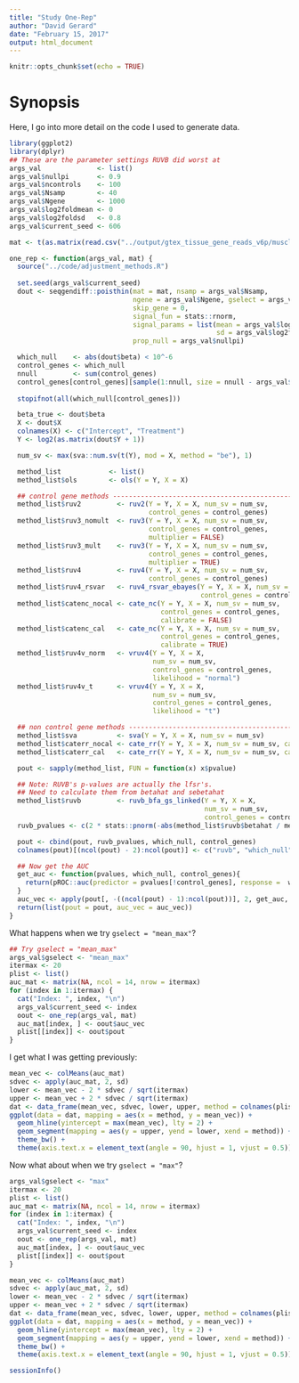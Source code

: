 ```yaml
---
title: "Study One-Rep"
author: "David Gerard"
date: "February 15, 2017"
output: html_document
---
```


```r
knitr::opts_chunk$set(echo = TRUE)
```

# Synopsis
Here, I go into more detail on the code I used to generate data.

```r
library(ggplot2)
library(dplyr)
## These are the parameter settings RUVB did worst at
args_val              <- list()
args_val$nullpi       <- 0.9
args_val$ncontrols    <- 100
args_val$Nsamp        <- 40
args_val$Ngene        <- 1000
args_val$log2foldmean <- 0
args_val$log2foldsd   <- 0.8
args_val$current_seed <- 606

mat <- t(as.matrix(read.csv("../output/gtex_tissue_gene_reads_v6p/muscle.csv")[, -(1:2)]))

one_rep <- function(args_val, mat) {
  source("../code/adjustment_methods.R")
  
  set.seed(args_val$current_seed)
  dout <- seqgendiff::poisthin(mat = mat, nsamp = args_val$Nsamp,
                               ngene = args_val$Ngene, gselect = args_val$gselect,
                               skip_gene = 0,
                               signal_fun = stats::rnorm,
                               signal_params = list(mean = args_val$log2foldmean,
                                                    sd = args_val$log2foldsd),
                               prop_null = args_val$nullpi)

  which_null    <- abs(dout$beta) < 10^-6
  control_genes <- which_null
  nnull         <- sum(control_genes)
  control_genes[control_genes][sample(1:nnull, size = nnull - args_val$ncontrols)] <- FALSE
  
  stopifnot(all(which_null[control_genes]))

  beta_true <- dout$beta
  X <- dout$X
  colnames(X) <- c("Intercept", "Treatment")
  Y <- log2(as.matrix(dout$Y + 1))

  num_sv <- max(sva::num.sv(t(Y), mod = X, method = "be"), 1)

  method_list            <- list()
  method_list$ols        <- ols(Y = Y, X = X)

  ## control gene methods --------------------------------------------------
  method_list$ruv2         <- ruv2(Y = Y, X = X, num_sv = num_sv,
                                   control_genes = control_genes)
  method_list$ruv3_nomult  <- ruv3(Y = Y, X = X, num_sv = num_sv,
                                   control_genes = control_genes,
                                   multiplier = FALSE)
  method_list$ruv3_mult    <- ruv3(Y = Y, X = X, num_sv = num_sv,
                                   control_genes = control_genes,
                                   multiplier = TRUE)
  method_list$ruv4         <- ruv4(Y = Y, X = X, num_sv = num_sv,
                                   control_genes = control_genes)
  method_list$ruv4_rsvar   <- ruv4_rsvar_ebayes(Y = Y, X = X, num_sv = num_sv,
                                                control_genes = control_genes)
  method_list$catenc_nocal <- cate_nc(Y = Y, X = X, num_sv = num_sv,
                                      control_genes = control_genes,
                                      calibrate = FALSE)
  method_list$catenc_cal   <- cate_nc(Y = Y, X = X, num_sv = num_sv,
                                      control_genes = control_genes,
                                      calibrate = TRUE)
  method_list$ruv4v_norm   <- vruv4(Y = Y, X = X,
                                    num_sv = num_sv,
                                    control_genes = control_genes,
                                    likelihood = "normal")
  method_list$ruv4v_t      <- vruv4(Y = Y, X = X,
                                    num_sv = num_sv,
                                    control_genes = control_genes,
                                    likelihood = "t")

  ## non control gene methods -----------------------------------------------
  method_list$sva          <- sva(Y = Y, X = X, num_sv = num_sv)
  method_list$caterr_nocal <- cate_rr(Y = Y, X = X, num_sv = num_sv, calibrate = FALSE)
  method_list$caterr_cal   <- cate_rr(Y = Y, X = X, num_sv = num_sv, calibrate = TRUE)

  pout <- sapply(method_list, FUN = function(x) x$pvalue)

  ## Note: RUVB's p-values are actually the lfsr's.
  ## Need to calculate them from betahat and sebetahat
  method_list$ruvb         <- ruvb_bfa_gs_linked(Y = Y, X = X,
                                                 num_sv = num_sv,
                                                 control_genes = control_genes)
  ruvb_pvalues <- c(2 * stats::pnorm(-abs(method_list$ruvb$betahat / method_list$ruvb$sebetahat)))

  pout <- cbind(pout, ruvb_pvalues, which_null, control_genes)
  colnames(pout)[(ncol(pout) - 2):ncol(pout)] <- c("ruvb", "which_null", "control_genes")

  ## Now get the AUC
  get_auc <- function(pvalues, which_null, control_genes){
    return(pROC::auc(predictor = pvalues[!control_genes], response =  which_null[!control_genes]))
  }
  auc_vec <- apply(pout[, -((ncol(pout) - 1):ncol(pout))], 2, get_auc, which_null = which_null, control_genes = control_genes)
  return(list(pout = pout, auc_vec = auc_vec))
}

```

What happens when we try `gselect = "mean_max"`?
```r
## Try gselect = "mean_max"
args_val$gselect <- "mean_max"
itermax <- 20
plist <- list()
auc_mat <- matrix(NA, ncol = 14, nrow = itermax)
for (index in 1:itermax) {
  cat("Index: ", index, "\n")
  args_val$current_seed <- index
  oout <- one_rep(args_val, mat)
  auc_mat[index, ] <- oout$auc_vec
  plist[[index]] <- oout$pout
}
```

I get what I was getting previously:
```r
mean_vec <- colMeans(auc_mat)
sdvec <- apply(auc_mat, 2, sd)
lower <- mean_vec - 2 * sdvec / sqrt(itermax)
upper <- mean_vec + 2 * sdvec / sqrt(itermax)
dat <- data_frame(mean_vec, sdvec, lower, upper, method = colnames(plist[[1]])[-(15:16)])
ggplot(data = dat, mapping = aes(x = method, y = mean_vec)) +
  geom_hline(yintercept = max(mean_vec), lty = 2) +
  geom_segment(mapping = aes(y = upper, yend = lower, xend = method)) +
  theme_bw() +
  theme(axis.text.x = element_text(angle = 90, hjust = 1, vjust = 0.5))
```


Now what about when we try `gselect = "max"`?
```r
args_val$gselect <- "max"
itermax <- 20
plist <- list()
auc_mat <- matrix(NA, ncol = 14, nrow = itermax)
for (index in 1:itermax) {
  cat("Index: ", index, "\n")
  args_val$current_seed <- index
  oout <- one_rep(args_val, mat)
  auc_mat[index, ] <- oout$auc_vec
  plist[[index]] <- oout$pout
}
```

```r
mean_vec <- colMeans(auc_mat)
sdvec <- apply(auc_mat, 2, sd)
lower <- mean_vec - 2 * sdvec / sqrt(itermax)
upper <- mean_vec + 2 * sdvec / sqrt(itermax)
dat <- data_frame(mean_vec, sdvec, lower, upper, method = colnames(plist[[1]])[-(15:16)])
ggplot(data = dat, mapping = aes(x = method, y = mean_vec)) +
  geom_hline(yintercept = max(mean_vec), lty = 2) +
  geom_segment(mapping = aes(y = upper, yend = lower, xend = method)) +
  theme_bw() +
  theme(axis.text.x = element_text(angle = 90, hjust = 1, vjust = 0.5))
```


```r
sessionInfo()
```
